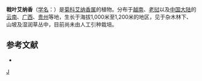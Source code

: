 {{Speciesbox
| genus = Blumea
| species = sagittata
| authority = Gagn.
}}

'''戟叶艾纳香'''（[[学名|学名]]：{{lang|la|''Blumea sagittata''}}）是[[菊科|菊科]][[艾纳香属|艾纳香属]]的植物。分布于[[越南|越南]]、[[老挝|老挝]]以及[[中国大陆|中国大陆]]的[[云南|云南]]、[[广西|广西]]、[[贵州|贵州]]等地，生长于海拔1,000米至1,200米的地区，见于杂木林下、山坡及湿润草丛中，目前尚未由人工引种栽培。

== 参考文献 ==
<div class="references-small">
* {{cite web| url =http://www.bioinfo.cn/db05/KmzwSpecies.php?action=view&id=4389| title =戟叶艾纳香| work =《中国高等植物数据库全库》| publisher =中国科学院微生物研究所| author =昆明植物研究所| accessdate =2009-02-24| deadurl =yes| archiveurl =https://web.archive.org/web/20160305003040/http://www.bioinfo.cn/db05/KmzwSpecies.php?action=view&id=4389| archivedate =2016-03-05}}
</div>
{{Taxonbar|from=Q11075075}}

[[Category:艾纳香属|J]]


{{植物小作品}}